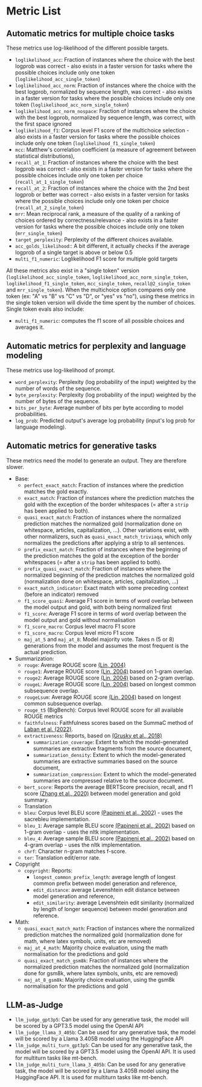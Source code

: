 # Metric List

## Automatic metrics for multiple choice tasks

These metrics use log-likelihood of the different possible targets.
- `loglikelihood_acc`: Fraction of instances where the choice with the best logprob was correct - also exists in a faster version for tasks where the possible choices include only one token (`loglikelihood_acc_single_token`)
- `loglikelihood_acc_norm`: Fraction of instances where the choice with the best logprob, normalized by sequence length, was correct - also exists in a faster version for tasks where the possible choices include only one token (`loglikelihood_acc_norm_single_token`)
- `loglikelihood_acc_norm_nospace`: Fraction of instances where the choice with the best logprob, normalized by sequence length, was correct, with the first space ignored
- `loglikelihood_f1`: Corpus level F1 score of the multichoice selection - also exists in a faster version for tasks where the possible choices include only one token (`loglikelihood_f1_single_token`)
- `mcc`: Matthew's correlation coefficient (a measure of agreement between statistical distributions),
- `recall_at_1`: Fraction of instances where the choice with the best logprob was correct - also exists in a faster version for tasks where the possible choices include only one token per choice (`recall_at_1_single_token`)
- `recall_at_2`: Fraction of instances where the choice with the 2nd best logprob or better was correct  - also exists in a faster version for tasks where the possible choices include only one token per choice (`recall_at_2_single_token`)
- `mrr`: Mean reciprocal rank, a measure of the quality of a ranking of choices ordered by correctness/relevance  - also exists in a faster version for tasks where the possible choices include only one token (`mrr_single_token`)
- `target_perplexity`: Perplexity of the different choices available.
- `acc_golds_likelihood`:: A bit different, it actually checks if the average logprob of a single target is above or below 0.5
- `multi_f1_numeric`: Loglikelihood F1 score for multiple gold targets

All these metrics also exist in a "single token" version (`loglikelihood_acc_single_token`, `loglikelihood_acc_norm_single_token`, `loglikelihood_f1_single_token`, `mcc_single_token`, `recall@2_single_token` and `mrr_single_token`). When the multichoice option compares only one token (ex: "A" vs "B" vs "C" vs "D", or "yes" vs "no"), using these metrics in the single token version will divide the time spent by the number of choices. Single token evals also include:
- `multi_f1_numeric`: computes the f1 score of all possible choices and averages it.

## Automatic metrics for perplexity and language modeling
These metrics use log-likelihood of prompt.
- `word_perplexity`: Perplexity (log probability of the input) weighted by the number of words of the sequence.
- `byte_perplexity`: Perplexity (log probability of the input) weighted by the number of bytes of the sequence.
- `bits_per_byte`: Average number of bits per byte according to model probabilities.
- `log_prob`: Predicted output's average log probability (input's log prob for language modeling).

## Automatic metrics for generative tasks
These metrics need the model to generate an output. They are therefore slower.
- Base:
    - `perfect_exact_match`: Fraction of instances where the prediction matches the gold exactly.
    - `exact_match`: Fraction of instances where the prediction matches the gold with the exception of the border whitespaces (= after a `strip` has been applied to both).
    - `quasi_exact_match`: Fraction of instances where the normalized prediction matches the normalized gold (normalization done on whitespace, articles, capitalization, ...). Other variations exist, with other normalizers, such as `quasi_exact_match_triviaqa`, which only normalizes the predictions after applying a strip to all sentences.
    - `prefix_exact_match`: Fraction of instances where the beginning of the prediction matches the gold at the exception of the border whitespaces (= after a `strip` has been applied to both).
    - `prefix_quasi_exact_match`: Fraction of instances where the normalized beginning of the prediction matches the normalized gold (normalization done on whitespace, articles, capitalization, ...)
    - `exact_match_indicator`: Exact match with some preceding context (before an indicator) removed
    - `f1_score_quasi`: Average F1 score in terms of word overlap between the model output and gold, with both being normalized first
    - `f1_score`:  Average F1 score in terms of word overlap between the model output and gold without normalisation
    - `f1_score_macro`: Corpus level macro F1 score
    - `f1_score_macro`: Corpus level micro F1 score
    - `maj_at_5` and `maj_at_8`: Model majority vote. Takes n (5 or 8) generations from the model and assumes the most frequent is the actual prediction.
- Summarization:
    - `rouge`: Average ROUGE score [(Lin, 2004)](https://aclanthology.org/W04-1013/)
    - `rouge1`: Average ROUGE score [(Lin, 2004)](https://aclanthology.org/W04-1013/) based on 1-gram overlap.
    - `rouge2`: Average ROUGE score [(Lin, 2004)](https://aclanthology.org/W04-1013/) based on 2-gram overlap.
    - `rougeL`: Average ROUGE score [(Lin, 2004)](https://aclanthology.org/W04-1013/) based on longest common subsequence overlap.
    - `rougeLsum`: Average ROUGE score [(Lin, 2004)](https://aclanthology.org/W04-1013/) based on longest common subsequence overlap.
    - `rouge_t5` (BigBench): Corpus level ROUGE score for all available ROUGE metrics
    - `faithfulness`: Faithfulness scores based on the SummaC method of [Laban et al. (2022)](https://aclanthology.org/2022.tacl-1.10/).
    - `extractiveness`: Reports, based on [(Grusky et al., 2018)](https://aclanthology.org/N18-1065/)
        - `summarization_coverage`: Extent to which the model-generated summaries are extractive fragments from the source document,
        - `summarization_density`: Extent to which the model-generated summaries are extractive summaries based on the source document,
        - `summarization_compression`: Extent to which the model-generated summaries are compressed relative to the source document.
    - `bert_score`: Reports the average BERTScore precision, recall, and f1 score [(Zhang et al., 2020)](https://openreview.net/pdf?id=SkeHuCVFDr) between model generation and gold summary.
    - Translation
    - `bleu`: Corpus level BLEU score [(Papineni et al., 2002)](https://aclanthology.org/P02-1040/) - uses the sacrebleu implementation.
    - `bleu_1`: Average sample BLEU score [(Papineni et al., 2002)](https://aclanthology.org/P02-1040/) based on 1-gram overlap - uses the nltk implementation.
    - `bleu_4`: Average sample BLEU score [(Papineni et al., 2002)](https://aclanthology.org/P02-1040/) based on 4-gram overlap - uses the nltk implementation.
    - `chrf`: Character n-gram matches f-score.
    - `ter`: Translation edit/error rate.
- Copyright
    - `copyright`: Reports:
        - `longest_common_prefix_length`: average length of longest common prefix between model generation and reference,
        - `edit_distance`: average Levenshtein edit distance between model generation and reference,
        - `edit_similarity`: average Levenshtein edit similarity (normalized by length of longer sequence) between model generation and reference.
- Math:
    - `quasi_exact_match_math`: Fraction of instances where the normalized prediction matches the normalized gold (normalization done for math, where latex symbols, units, etc are removed)
    - `maj_at_4_math`: Majority choice evaluation, using the math normalisation for the predictions and gold
    - `quasi_exact_match_gsm8k`: Fraction of instances where the normalized prediction matches the normalized gold (normalization done for gsm8k, where latex symbols, units, etc are removed)
    - `maj_at_8_gsm8k`: Majority choice evaluation, using the gsm8k normalisation for the predictions and gold

## LLM-as-Judge
- `llm_judge_gpt3p5`: Can be used for any generative task, the model will be scored by a GPT3.5 model using the OpenAI API
- `llm_judge_llama_3_405b`: Can be used for any generative task, the model will be scored by a Llama 3.405B model using the HuggingFace API
- `llm_judge_multi_turn_gpt3p5`: Can be used for any generative task, the model will be scored by a GPT3.5 model using the OpenAI API. It is used for multiturn tasks like mt-bench.
- `llm_judge_multi_turn_llama_3_405b`: Can be used for any generative task, the model will be scored by a Llama 3.405B model using the HuggingFace API. It is used for multiturn tasks like mt-bench.
